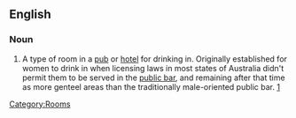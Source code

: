 ==English==
===Noun===
{{en-noun|sg=[[ladies]]' [[lounge]]}}
# {{AU}} A type of room in a [[pub]] or [[hotel]] for drinking in.  Originally established for women to drink in when licensing laws in most states of Australia didn't permit them to be served in the [[public bar]], and remaining after that time as more genteel areas than the traditionally male-oriented public bar. [http://www.abc.net.au/gnt/history/Transcripts/s971451.htm]
[[Category:Rooms]]
